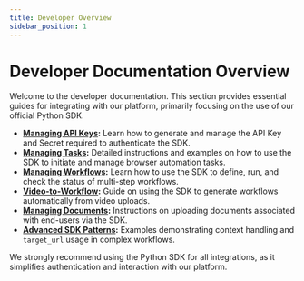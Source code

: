 ```yaml
---
title: Developer Overview
sidebar_position: 1
---
```


# Developer Documentation Overview

Welcome to the developer documentation. This section provides essential guides for integrating with our platform, primarily focusing on the use of our official Python SDK.

*   **[Managing API Keys](./managing-api-keys.md):** Learn how to generate and manage the API Key and Secret required to authenticate the SDK.
*   **[Managing Tasks](./tasks.md):** Detailed instructions and examples on how to use the SDK to initiate and manage browser automation tasks.
*   **[Managing Workflows](./workflows.md):** Learn how to use the SDK to define, run, and check the status of multi-step workflows.
*   **[Video-to-Workflow](./video-to-workflow.md):** Guide on using the SDK to generate workflows automatically from video uploads.
*   **[Managing Documents](./documents.md):** Instructions on uploading documents associated with end-users via the SDK.
*   **[Advanced SDK Patterns](./advanced-sdk-patterns.md):** Examples demonstrating context handling and `target_url` usage in complex workflows.

We strongly recommend using the Python SDK for all integrations, as it simplifies authentication and interaction with our platform.

